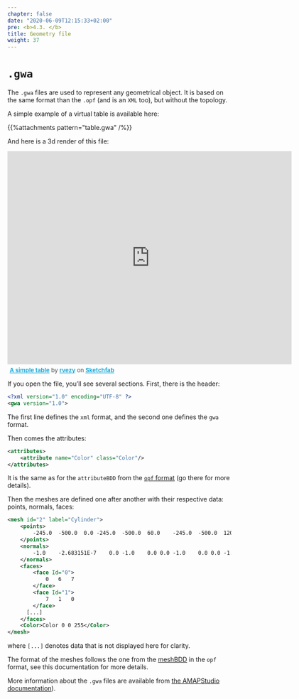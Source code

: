 ```yaml
---
chapter: false
date: "2020-06-09T12:15:33+02:00"
pre: <b>4.3. </b>
title: Geometry file
weight: 37
---
```


# `.gwa`

The `.gwa` files are used to represent any geometrical object. It is based on the same format than the `.opf` (and is an `XML` too), but without the topology. 

A simple example of a virtual table is available here:

{{%attachments pattern=\"table.gwa\" /%}}

And here is a 3d render of this file: 

<div class="sketchfab-embed-wrapper">
<iframe title="A 3D model" width="640" height="480" src="https://sketchfab.com/models/f15c79006b2f4f5cb831c21ce37d7da4/embed?autostart=1&amp;ui_controls=1&amp;ui_infos=1&amp;ui_inspector=1&amp;ui_stop=1&amp;ui_watermark=1&amp;ui_watermark_link=1" frameborder="0" allow="autoplay; fullscreen; vr" mozallowfullscreen="true" webkitallowfullscreen="true"></iframe>
<p style="font-size: 13px; font-weight: normal; margin: 5px; color: #4A4A4A;">
<a href="https://sketchfab.com/3d-models/a-simple-table-f15c79006b2f4f5cb831c21ce37d7da4?utm_medium=embed&utm_source=website&utm_campaign=share-popup" target="_blank" style="font-weight: bold; color: #1CAAD9;">A simple table</a>
by <a href="https://sketchfab.com/rvezy?utm_medium=embed&utm_source=website&utm_campaign=share-popup" target="_blank" style="font-weight: bold; color: #1CAAD9;">rvezy</a>
on <a href="https://sketchfab.com?utm_medium=embed&utm_source=website&utm_campaign=share-popup" target="_blank" style="font-weight: bold; color: #1CAAD9;">Sketchfab</a>
</p>
</div>

If you open the file, you'll see several sections. First, there is the header:

```xml
<?xml version="1.0" encoding="UTF-8" ?>
<gwa version="1.0">
```

The first line defines the `xml` format, and the second one defines the `gwa` format.

Then comes the attributes: 

```xml
<attributes>
	<attribute name="Color" class="Color"/>
</attributes>
```

It is the same as for the `attributeBDD` from the [`opf` format](../2-opf/index.html#attributeBDD) (go there for more details).

Then the meshes are defined one after another with their respective data: points, normals, faces: 

```xml
<mesh id="2" label="Cylinder">
	<points>
		-245.0	-500.0	0.0	-245.0	-500.0	60.0	-245.0	-500.0	120.0	-245.0	-500.0	180.0	-245.0	-500.0	240.0	-245.0	-500.0	300.0	-250.0	-495.0	0.0	-250.0	-495.0	60.0	-250.0	-495.0	120.0	-250.0	-495.0	180.0	-250.0	-495.0	240.0	-250.0	-495.0	300.0	-255.0	-500.0	0.0	-255.0	-500.0	60.0	-255.0	-500.0	120.0	-255.0	-500.0	180.0	-255.0	-500.0	240.0	-255.0	-500.0	300.0	-250.0	-505.0	0.0	-250.0	-505.0	60.0	-250.0	-505.0	120.0	-250.0	-505.0	180.0	-250.0	-505.0	240.0	-250.0	-505.0	300.0
	</points>
	<normals>
		-1.0	-2.683151E-7	0.0	-1.0	0.0	0.0	-1.0	0.0	0.0	-1.0	0.0	0.0	-1.0	0.0	0.0	-1.0	2.683151E-7	0.0	2.7502296E-7	-1.0	0.0	-2.3477572E-8	-1.0	0.0	-2.3477572E-8	-1.0	0.0	-2.3477572E-8	-1.0	0.0	-2.3477572E-8	-1.0	0.0	-2.683151E-7	-1.0	0.0	1.0	2.7502296E-7	0.0	1.0	-2.3477572E-8	0.0	1.0	-2.3477572E-8	0.0	1.0	-2.3477572E-8	0.0	1.0	-2.3477572E-8	0.0	1.0	-2.683151E-7	0.0	-2.7502296E-7	1.0	0.0	2.3477572E-8	1.0	0.0	2.3477572E-8	1.0	0.0	2.3477572E-8	1.0	0.0	2.3477572E-8	1.0	0.0	2.683151E-7	1.0	0.0
	</normals>
	<faces>
		<face Id="0">
			0	6	7
		</face>
		<face Id="1">
			7	1	0
		</face>
	  [...]
	</faces>		
	<Color>Color 0 0 255</Color>
</mesh>
```

where `[...]` denotes data that is not displayed here for clarity.

The format of the meshes follows the one from the [meshBDD](../2-opf/index.html#meshBDD) in the `opf` format, see this documentation for more details.

More information about the `.gwa` files are available from [the AMAPStudio documentation](http://amapstudio.cirad.fr/soft/xplo/private/the_gwa_format_-_geometry_with_attributes)).
